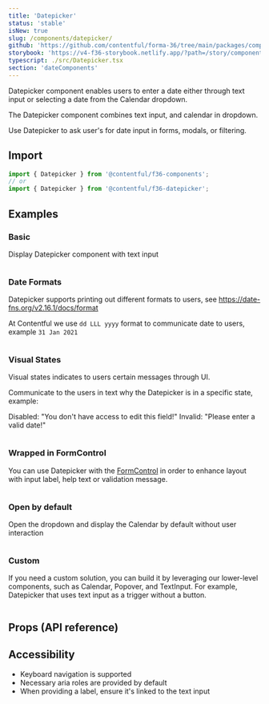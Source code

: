 ```yaml
---
title: 'Datepicker'
status: 'stable'
isNew: true
slug: /components/datepicker/
github: 'https://github.com/contentful/forma-36/tree/main/packages/components/datepicker'
storybook: 'https://v4-f36-storybook.netlify.app/?path=/story/components-datepicker'
typescript: ./src/Datepicker.tsx
section: 'dateComponents'
---
```


Datepicker component enables users to enter a date either through text input or selecting a date from the Calendar dropdown.

The Datepicker component combines text input, and calendar in dropdown.

Use Datepicker to ask user's for date input in forms, modals, or filtering.

## Import

```jsx static=true
import { Datepicker } from '@contentful/f36-components';
// or
import { Datepicker } from '@contentful/f36-datepicker';
```

## Examples

### Basic

Display Datepicker component with text input

```jsx file=./examples/Datepicker/Basic.tsx

```

### Date Formats

Datepicker supports printing out different formats to users, see https://date-fns.org/v2.16.1/docs/format

At Contentful we use `dd LLL yyyy` format to communicate date to users, example `31 Jan 2021`

```jsx file=./examples/Datepicker/Format.tsx

```

### Visual States

Visual states indicates to users certain messages through UI.

Communicate to the users in text why the Datepicker is in a specific state, example:

Disabled: "You don't have access to edit this field!"
Invalid: "Please enter a valid date!"

```jsx file=./examples/Datepicker/VisualStates.tsx

```

### Wrapped in FormControl

You can use Datepicker with the [FormControl](/components/form-control) in order to enhance layout with input label, help text or validation message.

```jsx file=./examples/Datepicker/WithFormControl.tsx

```

### Open by default

Open the dropdown and display the Calendar by default without user interaction

```jsx file=./examples/Datepicker/DefaultOpen.tsx

```

### Custom

If you need a custom solution, you can build it by leveraging our lower-level components, such as Calendar, Popover, and TextInput.
For example, Datepicker that uses text input as a trigger without a button.

```jsx file=./examples/Datepicker/Custom.tsx

```

## Props (API reference)

<PropsTable of="Datepicker" />

## Accessibility

- Keyboard navigation is supported
- Necessary aria roles are provided by default
- When providing a label, ensure it's linked to the text input
